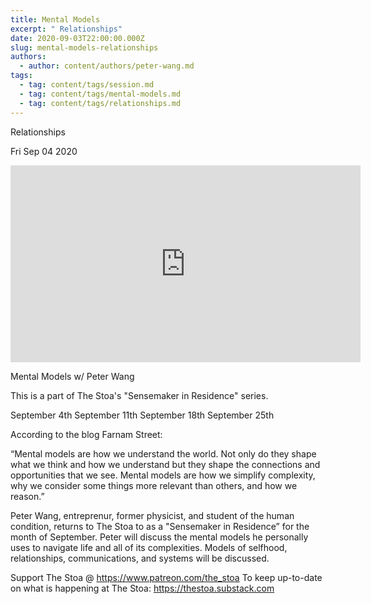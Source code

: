 ```yaml
---
title: Mental Models
excerpt: " Relationships"
date: 2020-09-03T22:00:00.000Z
slug: mental-models-relationships
authors:
  - author: content/authors/peter-wang.md
tags:
  - tag: content/tags/session.md
  - tag: content/tags/mental-models.md
  - tag: content/tags/relationships.md
---
```




 Relationships

Fri Sep 04 2020

<iframe width="560" height="315" src="https://www.youtube.com/embed/CmnGREc5L9U" title="Mental Models: Relationships w/ Peter Wang. September 11th, 2020" frameborder="0" allow="accelerometer; autoplay; clipboard-write; encrypted-media; gyroscope; picture-in-picture" allowfullscreen ></iframe>

Mental Models w/ Peter Wang

This is a part of The Stoa's "Sensemaker in Residence" series. 

September 4th
September 11th
September 18th
September 25th

According to the blog Farnam Street:

“Mental models are how we understand the world. Not only do they shape what we think and how we understand but they shape the connections and opportunities that we see. Mental models are how we simplify complexity, why we consider some things more relevant than others, and how we reason.”

Peter Wang, entreprenur, former physicist, and student of the human condition, returns to The Stoa to as a "Sensemaker in Residence” for the month of September. Peter will discuss the mental models he personally uses to navigate life and all of its complexities. Models of selfhood, relationships, communications, and systems will be discussed.

Support The Stoa @ https://www.patreon.com/the_stoa
To keep up-to-date on what is happening at The Stoa: https://thestoa.substack.com


